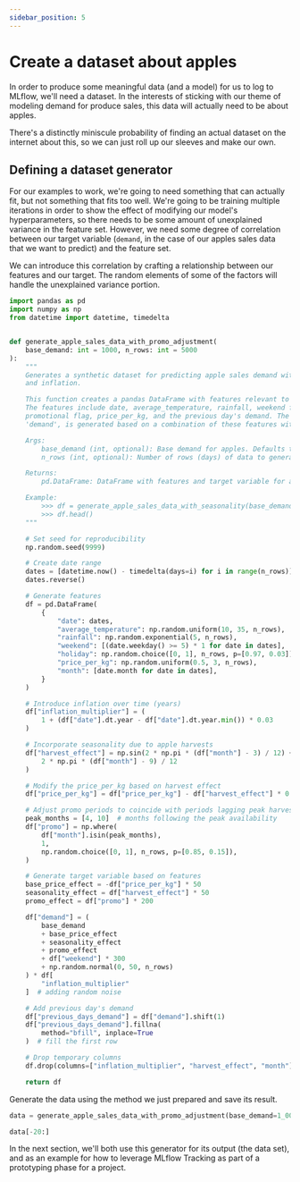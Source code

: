 ```yaml
---
sidebar_position: 5
---
```


# Create a dataset about apples

In order to produce some meaningful data (and a model) for us to log to MLflow, we'll need a dataset.
In the interests of sticking with our theme of modeling demand for produce sales, this data will
actually need to be about apples.

There's a distinctly miniscule probability of finding an actual dataset on the internet about this,
so we can just roll up our sleeves and make our own.

## Defining a dataset generator

For our examples to work, we're going to need something that can actually fit, but not something that
fits too well. We're going to be training multiple iterations in order to show the effect of modifying
our model's hyperparameters, so there needs to be some amount of unexplained variance in the feature set.
However, we need some degree of correlation between our target variable (`demand`, in the case of our
apples sales data that we want to predict) and the feature set.

We can introduce this correlation by crafting a relationship between our features and our target.
The random elements of some of the factors will handle the unexplained variance portion.

```python
import pandas as pd
import numpy as np
from datetime import datetime, timedelta


def generate_apple_sales_data_with_promo_adjustment(
    base_demand: int = 1000, n_rows: int = 5000
):
    """
    Generates a synthetic dataset for predicting apple sales demand with seasonality
    and inflation.

    This function creates a pandas DataFrame with features relevant to apple sales.
    The features include date, average_temperature, rainfall, weekend flag, holiday flag,
    promotional flag, price_per_kg, and the previous day's demand. The target variable,
    'demand', is generated based on a combination of these features with some added noise.

    Args:
        base_demand (int, optional): Base demand for apples. Defaults to 1000.
        n_rows (int, optional): Number of rows (days) of data to generate. Defaults to 5000.

    Returns:
        pd.DataFrame: DataFrame with features and target variable for apple sales prediction.

    Example:
        >>> df = generate_apple_sales_data_with_seasonality(base_demand=1200, n_rows=6000)
        >>> df.head()
    """

    # Set seed for reproducibility
    np.random.seed(9999)

    # Create date range
    dates = [datetime.now() - timedelta(days=i) for i in range(n_rows)]
    dates.reverse()

    # Generate features
    df = pd.DataFrame(
        {
            "date": dates,
            "average_temperature": np.random.uniform(10, 35, n_rows),
            "rainfall": np.random.exponential(5, n_rows),
            "weekend": [(date.weekday() >= 5) * 1 for date in dates],
            "holiday": np.random.choice([0, 1], n_rows, p=[0.97, 0.03]),
            "price_per_kg": np.random.uniform(0.5, 3, n_rows),
            "month": [date.month for date in dates],
        }
    )

    # Introduce inflation over time (years)
    df["inflation_multiplier"] = (
        1 + (df["date"].dt.year - df["date"].dt.year.min()) * 0.03
    )

    # Incorporate seasonality due to apple harvests
    df["harvest_effect"] = np.sin(2 * np.pi * (df["month"] - 3) / 12) + np.sin(
        2 * np.pi * (df["month"] - 9) / 12
    )

    # Modify the price_per_kg based on harvest effect
    df["price_per_kg"] = df["price_per_kg"] - df["harvest_effect"] * 0.5

    # Adjust promo periods to coincide with periods lagging peak harvest by 1 month
    peak_months = [4, 10]  # months following the peak availability
    df["promo"] = np.where(
        df["month"].isin(peak_months),
        1,
        np.random.choice([0, 1], n_rows, p=[0.85, 0.15]),
    )

    # Generate target variable based on features
    base_price_effect = -df["price_per_kg"] * 50
    seasonality_effect = df["harvest_effect"] * 50
    promo_effect = df["promo"] * 200

    df["demand"] = (
        base_demand
        + base_price_effect
        + seasonality_effect
        + promo_effect
        + df["weekend"] * 300
        + np.random.normal(0, 50, n_rows)
    ) * df[
        "inflation_multiplier"
    ]  # adding random noise

    # Add previous day's demand
    df["previous_days_demand"] = df["demand"].shift(1)
    df["previous_days_demand"].fillna(
        method="bfill", inplace=True
    )  # fill the first row

    # Drop temporary columns
    df.drop(columns=["inflation_multiplier", "harvest_effect", "month"], inplace=True)

    return df
```

Generate the data using the method we just prepared and save its result.

```python
data = generate_apple_sales_data_with_promo_adjustment(base_demand=1_000, n_rows=1_000)

data[-20:]
```

In the next section, we'll both use this generator for its output (the data set), and as an example
for how to leverage MLflow Tracking as part of a prototyping phase for a project.
